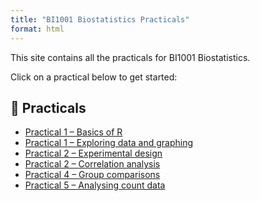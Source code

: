 ---
title: "BI1001 Biostatistics Practicals"
format: html
---

This site contains all the practicals for BI1001 Biostatistics. 

Click on a practical below to get started:

## 🧪 Practicals

- <a href="Practical%201%20-%20Basics%20of%20R.html" target="_blank">Practical 1 – Basics of R</a>
- <a href="Practical%201%20-%20Exploring%20data%20and%20graphing.html" target="_blank">Practical 1 – Exploring data and graphing</a>
- <a href="Practical%202%20-%20Experimental%20design.html" target="_blank">Practical 2 – Experimental design</a>
- <a href="Practical%202%20-%20Correlation%20analysis.html" target="_blank">Practical 2 – Correlation analysis</a>
- <a href="Practical%204%20-%20Group%20comparisons.html" target="_blank">Practical 4 – Group comparisons</a>
- <a href="Practical%205%20-%20Analysing%20count%20data.html" target="_blank">Practical 5 – Analysing count data</a>
